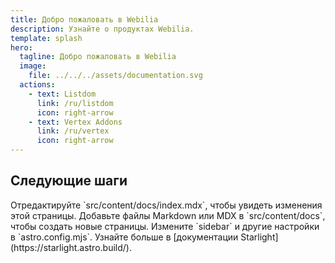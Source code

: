 ```yaml
---
title: Добро пожаловать в Webilia
description: Узнайте о продуктах Webilia.
template: splash
hero:
  tagline: Добро пожаловать в Webilia
  image:
    file: ../../../assets/documentation.svg
  actions:
    - text: Listdom
      link: /ru/listdom
      icon: right-arrow
    - text: Vertex Addons
      link: /ru/vertex
      icon: right-arrow
---
```



## Следующие шаги

<CardGrid stagger>
        <Card title="Обновить контент" icon="pencil">
                Отредактируйте `src/content/docs/index.mdx`, чтобы увидеть изменения этой страницы.
        </Card>
        <Card title="Добавить новый контент" icon="add-document">
                Добавьте файлы Markdown или MDX в `src/content/docs`, чтобы создать новые страницы.
        </Card>
        <Card title="Настройте свой сайт" icon="setting">
                Измените `sidebar` и другие настройки в `astro.config.mjs`.
        </Card>
        <Card title="Читать документацию" icon="open-book">
                Узнайте больше в [документации Starlight](https://starlight.astro.build/).
        </Card>
</CardGrid>
